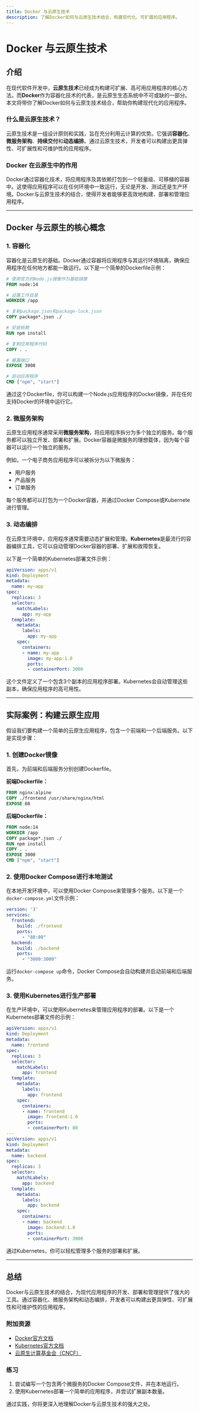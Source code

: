 ```yaml
---
title: Docker 与云原生技术
description: 了解Docker如何与云原生技术结合，构建现代化、可扩展的应用程序。
---
```


# Docker 与云原生技术

## 介绍

在现代软件开发中，**云原生技术**已经成为构建可扩展、高可用应用程序的核心方法。而**Docker**作为容器化技术的代表，是云原生生态系统中不可或缺的一部分。本文将带你了解Docker如何与云原生技术结合，帮助你构建现代化的应用程序。

### 什么是云原生技术？

云原生技术是一组设计原则和实践，旨在充分利用云计算的优势。它强调**容器化**、**微服务架构**、**持续交付**和**动态编排**。通过云原生技术，开发者可以构建出更具弹性、可扩展性和可维护性的应用程序。

### Docker 在云原生中的作用

Docker通过容器化技术，将应用程序及其依赖打包到一个轻量级、可移植的容器中。这使得应用程序可以在任何环境中一致运行，无论是开发、测试还是生产环境。Docker与云原生技术的结合，使得开发者能够更高效地构建、部署和管理应用程序。

---

## Docker 与云原生的核心概念

### 1. 容器化

容器化是云原生的基础。Docker通过容器将应用程序与其运行环境隔离，确保应用程序在任何地方都能一致运行。以下是一个简单的Dockerfile示例：

```dockerfile
# 使用官方的Node.js镜像作为基础镜像
FROM node:14

# 设置工作目录
WORKDIR /app

# 复制package.json和package-lock.json
COPY package*.json ./

# 安装依赖
RUN npm install

# 复制应用程序代码
COPY . .

# 暴露端口
EXPOSE 3000

# 启动应用程序
CMD ["npm", "start"]
```

通过这个Dockerfile，你可以构建一个Node.js应用程序的Docker镜像，并在任何支持Docker的环境中运行它。

### 2. 微服务架构

云原生应用程序通常采用**微服务架构**，将应用程序拆分为多个独立的服务。每个服务都可以独立开发、部署和扩展。Docker容器是微服务的理想载体，因为每个容器可以运行一个独立的服务。

例如，一个电子商务应用程序可以被拆分为以下微服务：
- 用户服务
- 产品服务
- 订单服务

每个服务都可以打包为一个Docker容器，并通过Docker Compose或Kubernete进行管理。

### 3. 动态编排

在云原生环境中，应用程序通常需要动态扩展和管理。**Kubernetes**是最流行的容器编排工具，它可以自动管理Docker容器的部署、扩展和故障恢复。

以下是一个简单的Kubernetes部署文件示例：

```yaml
apiVersion: apps/v1
kind: Deployment
metadata:
  name: my-app
spec:
  replicas: 3
  selector:
    matchLabels:
      app: my-app
  template:
    metadata:
      labels:
        app: my-app
    spec:
      containers:
      - name: my-app
        image: my-app:1.0
        ports:
        - containerPort: 3000
```

这个文件定义了一个包含3个副本的应用程序部署。Kubernetes会自动管理这些副本，确保应用程序的高可用性。

---

## 实际案例：构建云原生应用

假设我们要构建一个简单的云原生应用程序，包含一个前端和一个后端服务。以下是实现步骤：

### 1. 创建Docker镜像

首先，为前端和后端服务分别创建Dockerfile。

**前端Dockerfile：**

```dockerfile
FROM nginx:alpine
COPY ./frontend /usr/share/nginx/html
EXPOSE 80
```

**后端Dockerfile：**

```dockerfile
FROM node:14
WORKDIR /app
COPY package*.json ./
RUN npm install
COPY . .
EXPOSE 3000
CMD ["npm", "start"]
```

### 2. 使用Docker Compose进行本地测试

在本地开发环境中，可以使用Docker Compose来管理多个服务。以下是一个`docker-compose.yml`文件示例：

```yaml
version: '3'
services:
  frontend:
    build: ./frontend
    ports:
      - "80:80"
  backend:
    build: ./backend
    ports:
      - "3000:3000"
```

运行`docker-compose up`命令，Docker Compose会自动构建并启动前端和后端服务。

### 3. 使用Kubernetes进行生产部署

在生产环境中，可以使用Kubernetes来管理应用程序的部署。以下是一个Kubernetes部署文件的示例：

```yaml
apiVersion: apps/v1
kind: Deployment
metadata:
  name: frontend
spec:
  replicas: 3
  selector:
    matchLabels:
      app: frontend
  template:
    metadata:
      labels:
        app: frontend
    spec:
      containers:
      - name: frontend
        image: frontend:1.0
        ports:
        - containerPort: 80
---
apiVersion: apps/v1
kind: Deployment
metadata:
  name: backend
spec:
  replicas: 3
  selector:
    matchLabels:
      app: backend
  template:
    metadata:
      labels:
        app: backend
    spec:
      containers:
      - name: backend
        image: backend:1.0
        ports:
        - containerPort: 3000
```

通过Kubernetes，你可以轻松管理多个服务的部署和扩展。

---

## 总结

Docker与云原生技术的结合，为现代应用程序的开发、部署和管理提供了强大的工具。通过容器化、微服务架构和动态编排，开发者可以构建出更具弹性、可扩展性和可维护性的应用程序。

### 附加资源

- [Docker官方文档](https://docs.docker.com/)
- [Kubernetes官方文档](https://kubernetes.io/docs/)
- [云原生计算基金会（CNCF）](https://www.cncf.io/)

### 练习

1. 尝试编写一个包含两个微服务的Docker Compose文件，并在本地运行。
2. 使用Kubernetes部署一个简单的应用程序，并尝试扩展副本数量。

通过实践，你将更深入地理解Docker与云原生技术的强大之处。